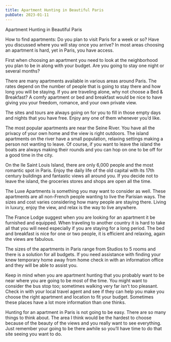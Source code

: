```yaml
---
title: Apartment Hunting in Beautiful Paris
pubDate: 2023-01-11
---
```


Apartment Hunting in Beautiful Paris

How to find apartments: 
Do you plan to visit Paris for a week or so? Have you discussed where you will stay once you arrive? In most areas choosing an apartment is hard, yet in Paris, you have access. 

First when choosing an apartment you need to look at the neighborhood you plan to be in along with your budget. Are you going to stay one night or several months?

There are many apartments available in various areas around Paris.  The rates depend on the number of people that is going to stay there and how long you will be staying.  If you are traveling alone, why not choose a Bed & Breakfast?   A comfy apartment or bed and breakfast would be nice to have giving you your freedom, romance, and your own private view.  

The sites and tours are always going on for you to fill in those empty days and nights that you have free.  Enjoy any one of them whenever you’d like.

The most popular apartments are near the Seine River.  You have all the privacy of your own home and the view is right outdoors.  The island apartments on the river have a small population, relaxing settings making a person not wanting to leave.  Of course, if you want to leave the island the boats are always making their rounds and you can hop on one to be off for a good time in the city.  

On the Ile Saint Louis Island, there are only 6,000 people and the most romantic spot in Paris.  Enjoy the daily life of the old capital with its 17th century buildings and fantastic views all around you.  If you decide not to leave the island, the groceries stores and shops are open all the time.

The Luxe Apartments is something you may want to consider as well.   These apartments are all non-French people wanting to live the Parisian ways.  The sizes and cost varies considering how many people are staying there.
Living in luxury, enjoy the view, and relax is the way to live anywhere.

The France Lodge suggest when you are looking for an apartment it be furnished and equipped.  When traveling to another country it is hard to take all that you will need especially if you are staying for a long period.  The bed and breakfast is nice for one or two people, it is efficient and relaxing, again the views are fabulous.  

The sizes of the apartments in Paris range from Studios to 5 rooms and there is a solution for all budgets.  If you need assistance with finding your knew temporary home away from home check in with an information office and they will be able to assist you.

Keep in mind when you are apartment hunting that you probably want to be near where you are going to be most of the time. You might want to consider the bus stop too; sometimes walking very far isn’t too pleasant. Check in with your local travel agent and see if they can help you make you choose the right apartment and location to fit your budget. Sometimes these places have a lot more information than one thinks.

Hunting for an apartment in Paris is not going to be easy. There are so many things to think about. The area I think would be the hardest to choose because of the beauty of the views and you really want to see everything. Just remember your going to be there awhile so you’ll have time to do that site seeing you want to do.